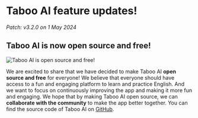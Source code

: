 # Taboo AI feature updates!

_Patch: v3.2.0 on 1 May 2024_

## Taboo AI is now open source and free!

![Taboo AI is open source and free!](/images/features/open_source.jpg)

We are excited to share that we have decided to make Taboo AI **open source and free** for everyone! We believe that everyone should have access to a fun and engaging platform to learn and practice English. And we want to focus on continuously improving the app and making it more fun and engaging. We hope that by making Taboo AI open source, we can **collaborate with the community** to make the app better together. You can find the source code of Taboo AI on [GitHub](https://github.com/xmliszt/taboo-ai).
